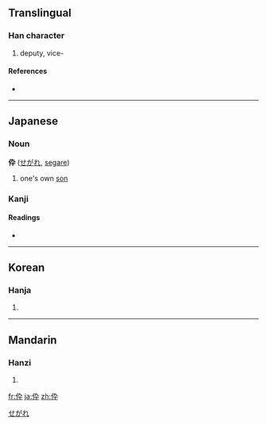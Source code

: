 {{also|倅}}
==Translingual==

===Han character===
{{Han char|rn=9|rad=人|as=04|sn=6|four=|canj=人大弓十 (OKNJ)}}

# deputy, vice-

====References====
* {{Han ref|kx=0096.121|dkj=00462|dj=0204.130|hdz=10124.170|uh=4F1C|ud=20252}}

----

==Japanese==

===Noun===
'''伜''' ([[せがれ]], [[segare]])

# one's own [[son]]

===Kanji===
{{ja-kanji|grade=|rs=人04}}

====Readings====
* {{ja-readings|on=[[さい]] ([[sai]]), [[そつ]] ([[sotsu]])|kun=[[せがれ]] ([[segare]])}}

[[Category:Japanese nouns|せがれ]]

----

==Korean==

===Hanja===
{{ko-hanja|hangeul=[[사]], [[촐]]|rv=s, chol|mr=s, ch'ol}}

# {{defn|Korean}}

----

==Mandarin==

===Hanzi===
{{cmn-hanzi|pin=[[cuì]] ([[cui4]])|wg=ts'ui<sup>4</sup>}}

# {{defn|Mandarin}}

[[fr:伜]]
[[ja:伜]]
[[zh:伜]]
